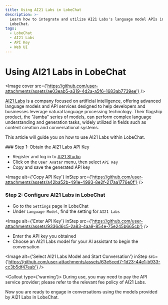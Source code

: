 ```yaml
---
title: Using AI21 Labs in LobeChat
description: >-
  Learn how to integrate and utilize AI21 Labs's language model APIs in
  LobeChat.
tags:
  - LobeChat
  - AI21 Labs
  - API Key
  - Web UI
---
```


# Using AI21 Labs in LobeChat

<Image
  cover
  src={'https://github.com/user-attachments/assets/ae03eab5-a319-4d2a-a5f6-1683ab7739ee'}
/>

[AI21 Labs](https://www.ai21.com/) is a company focused on artificial intelligence, offering advanced language models and API services designed to help developers and businesses leverage natural language processing technology. Their flagship product, the "Jamba" series of models, can perform complex language understanding and generation tasks, widely utilized in fields such as content creation and conversational systems.

This article will guide you on how to use AI21 Labs within LobeChat.

<Steps>
### Step 1: Obtain the AI21 Labs API Key

- Register and log in to [AI21 Studio](https://studio.ai21.com)
- Click on the `User Avatar` menu, then select `API Key`
- Copy and save the generated API key

<Image
  alt={'Copy API Key'}
  inStep
  src={'https://github.com/user-attachments/assets/a42ba52b-491e-4993-8e2f-217aa1776e0f'}
/>

### Step 2: Configure AI21 Labs in LobeChat

- Go to the `Settings` page in LobeChat
- Under `Language Model`, find the setting for `AI21 Labs`

<Image
  alt={'Enter API Key'}
  inStep
  src={'https://github.com/user-attachments/assets/9336d6c5-2a83-4aa9-854e-75e245b665cb'}
/>

- Enter the API key you obtained
- Choose an AI21 Labs model for your AI assistant to begin the conversation

<Image
  alt={'Select AI21 Labs Model and Start Conversation'}
  inStep
  src={'https://github.com/user-attachments/assets/63e5ced7-1d23-44e1-b933-cc3b5df47eab'}
/>

<Callout type={'warning'}>
  During use, you may need to pay the API service provider; please refer to the relevant fee policy
  of AI21 Labs.
</Callout>

</Steps>

Now you are ready to engage in conversations using the models provided by AI21 Labs in LobeChat.

